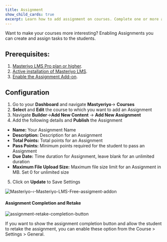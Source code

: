 ```yaml
---
title: Assignment
show_child_cards: true
excerpt: Learn how to add assignment on courses. Complete one or more assignment on masteriyo courses.
---
```


Want to make your courses more interesting? Enabling Assignments you can create and assign tasks to the students.

## Prerequisites:

1. [Masteriyo LMS Pro plan or higher](https://docs.masteriyo.com/getting-started/installation).
2. [Active installation of Masteriyo LMS](https://docs.masteriyo.com/getting-started/installation#installing-masteriyo-lms-pro-version).
3. [Enable the Assignment Add-on](https://docs.masteriyo.com/getting-started/activate-masteriyo-addons).

## Configuration

1. Go to your **Dashboard** and navigate **Mastyeriyo**-> **Courses**
2. **Select** and **Edit** the course to which you want to add an Assignment
3. Navigate **Builder**->**Add New Content** -> **Add New Assignment**
4. Add the following details and **Publish** the Assignment

- **Name:** Your Assignment Name
- **Description:** Description for an Assignment
- **Total Points:** Total points for an Assignment
- **Pass Points:** Minimum points required for the student to pass an Assignment
- **Due Date:** Time duration for Assignment, leave blank for an unlimited duration
- **Maximum File Upload Size:** Maximum file size limit for an Assignment in MB. Set 0 for unlimited size

5. Click on **Update** to Save Settings

![Masteriyo-‹-Masteriyo-LMS-Free-assigment-addon](https://user-images.githubusercontent.com/24367265/202430124-e1c5aa92-2909-43be-86ea-1e22afad8df9.png)

#### Assignment Completion and Retake

![assignment-retake-completion-button](https://github.com/Masteriyo/masteriyo-docs/assets/75772539/33c8d4be-634e-4d7a-b1bf-1bd38a6033dd)

If you want to show the assignment completion button and allow the student to retake the assignment, you can enable these option from the Course > Settings > General.
